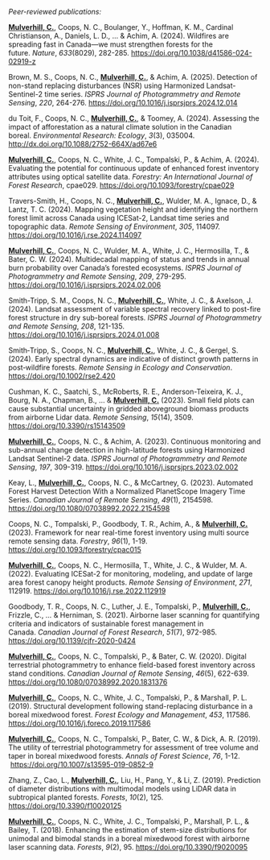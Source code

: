 *Peer-reviewed publications:*

[**Mulverhill, C.**]{.underline}, Coops, N. C., Boulanger, Y., Hoffman, K. M., Cardinal Christianson, A., Daniels, L. D., ... & Achim, A. (2024). Wildfires are spreading fast in Canada—we must strengthen forests for the future. *Nature*, *633*(8029), 282-285. <https://doi.org/10.1038/d41586-024-02919-z>

Brown, M. S., Coops, N. C., [**Mulverhill, C.**]{.underline}, & Achim, A. (2025). Detection of non-stand replacing disturbances (NSR) using Harmonized Landsat-Sentinel-2 time series. *ISPRS Journal of Photogrammetry and Remote Sensing*, *220*, 264-276. <https://doi.org/10.1016/j.isprsjprs.2024.12.014>

du Toit, F., Coops, N. C., [**Mulverhill, C.**]{.underline}, & Toomey, A. (2024). Assessing the impact of afforestation as a natural climate solution in the Canadian boreal. *Environmental Research: Ecology*, *3*(3), 035004. <http://dx.doi.org/10.1088/2752-664X/ad67e6>

[**Mulverhill, C.**]{.underline}, Coops, N. C., White, J. C., Tompalski, P., & Achim, A. (2024). Evaluating the potential for continuous update of enhanced forest inventory attributes using optical satellite data. *Forestry: An International Journal of Forest Research*, cpae029. <https://doi.org/10.1093/forestry/cpae029>

Travers-Smith, H., Coops, N. C., [**Mulverhill, C.**]{.underline}, Wulder, M. A., Ignace, D., & Lantz, T. C. (2024). Mapping vegetation height and identifying the northern forest limit across Canada using ICESat-2, Landsat time series and topographic data. *Remote Sensing of Environment*, *305*, 114097. <https://doi.org/10.1016/j.rse.2024.114097>

[**Mulverhill, C.**]{.underline}, Coops, N. C., Wulder, M. A., White, J. C., Hermosilla, T., & Bater, C. W. (2024). Multidecadal mapping of status and trends in annual burn probability over Canada’s forested ecosystems. *ISPRS Journal of Photogrammetry and Remote Sensing*, *209*, 279-295. <https://doi.org/10.1016/j.isprsjprs.2024.02.006>

Smith-Tripp, S. M., Coops, N. C., [**Mulverhill, C.**]{.underline}, White, J. C., & Axelson, J. (2024). Landsat assessment of variable spectral recovery linked to post-fire forest structure in dry sub-boreal forests. *ISPRS Journal of Photogrammetry and Remote Sensing*, *208*, 121-135. <https://doi.org/10.1016/j.isprsjprs.2024.01.008>

Smith‐Tripp, S., Coops, N. C., [**Mulverhill, C.**]{.underline}, White, J. C., & Gergel, S. (2024). Early spectral dynamics are indicative of distinct growth patterns in post‐wildfire forests. *Remote Sensing in Ecology and Conservation*. <https://doi.org/10.1002/rse2.420>

Cushman, K. C., Saatchi, S., McRoberts, R. E., Anderson-Teixeira, K. J., Bourg, N. A., Chapman, B., ... & [**Mulverhill, C.**]{.underline} (2023). Small field plots can cause substantial uncertainty in gridded aboveground biomass products from airborne Lidar data. *Remote Sensing*, *15*(14), 3509. <https://doi.org/10.3390/rs15143509>

[**Mulverhill, C.**]{.underline}, Coops, N. C., & Achim, A. (2023). Continuous monitoring and sub-annual change detection in high-latitude forests using Harmonized Landsat Sentinel-2 data. *ISPRS Journal of Photogrammetry and Remote Sensing*, *197*, 309-319. <https://doi.org/10.1016/j.isprsjprs.2023.02.002>

Keay, L., [**Mulverhill, C.**]{.underline}, Coops, N. C., & McCartney, G. (2023). Automated Forest Harvest Detection With a Normalized PlanetScope Imagery Time Series. *Canadian Journal of Remote Sensing*, *49*(1), 2154598. <https://doi.org/10.1080/07038992.2022.2154598>

Coops, N. C., Tompalski, P., Goodbody, T. R., Achim, A., & [**Mulverhill, C.**]{.underline} (2023). Framework for near real-time forest inventory using multi source remote sensing data. *Forestry*, *96*(1), 1-19. <https://doi.org/10.1093/forestry/cpac015>

[**Mulverhill, C.**]{.underline}, Coops, N. C., Hermosilla, T., White, J. C., & Wulder, M. A. (2022). Evaluating ICESat-2 for monitoring, modeling, and update of large area forest canopy height products. *Remote Sensing of Environment*, *271*, 112919. <https://doi.org/10.1016/j.rse.2022.112919>

Goodbody, T. R., Coops, N. C., Luther, J. E., Tompalski, P., [**Mulverhill, C.**]{.underline}, Frizzle, C., ... & Herniman, S. (2021). Airborne laser scanning for quantifying criteria and indicators of sustainable forest management in Canada. *Canadian Journal of Forest Research*, *51*(7), 972-985. <https://doi.org/10.1139/cjfr-2020-0424>

[**Mulverhill, C.**]{.underline}, Coops, N. C., Tompalski, P., & Bater, C. W. (2020). Digital terrestrial photogrammetry to enhance field-based forest inventory across stand conditions. *Canadian Journal of Remote Sensing*, *46*(5), 622-639. <https://doi.org/10.1080/07038992.2020.1831376>

[**Mulverhill, C.**]{.underline}, Coops, N. C., White, J. C., Tompalski, P., & Marshall, P. L. (2019). Structural development following stand-replacing disturbance in a boreal mixedwood forest. *Forest Ecology and Management*, *453*, 117586. <https://doi.org/10.1016/j.foreco.2019.117586>

[**Mulverhill, C.**]{.underline}, Coops, N. C., Tompalski, P., Bater, C. W., & Dick, A. R. (2019). The utility of terrestrial photogrammetry for assessment of tree volume and taper in boreal mixedwood forests. *Annals of Forest Science*, *76*, 1-12.  <https://doi.org/10.1007/s13595-019-0852-9>

Zhang, Z., Cao, L., [**Mulverhill, C.**]{.underline}, Liu, H., Pang, Y., & Li, Z. (2019). Prediction of diameter distributions with multimodal models using LiDAR data in subtropical planted forests. *Forests*, *10*(2), 125. <https://doi.org/10.3390/f10020125>

[**Mulverhill, C.**]{.underline}, Coops, N. C., White, J. C., Tompalski, P., Marshall, P. L., & Bailey, T. (2018). Enhancing the estimation of stem-size distributions for unimodal and bimodal stands in a boreal mixedwood forest with airborne laser scanning data. *Forests*, *9*(2), 95. <https://doi.org/10.3390/f9020095>
